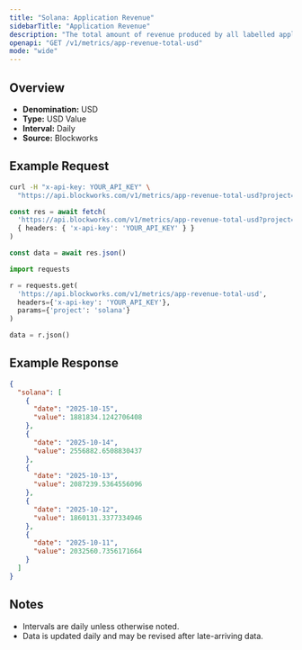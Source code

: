 ```yaml
---
title: "Solana: Application Revenue"
sidebarTitle: "Application Revenue"
description: "The total amount of revenue produced by all labelled applications during the specified time period for given blockchain."
openapi: "GET /v1/metrics/app-revenue-total-usd"
mode: "wide"
---
```


## Overview

- **Denomination:** USD
- **Type:** USD Value
- **Interval:** Daily
- **Source:** Blockworks

## Example Request

<CodeGroup>

```bash cURL
curl -H "x-api-key: YOUR_API_KEY" \
  "https://api.blockworks.com/v1/metrics/app-revenue-total-usd?project=solana"
```

```typescript TypeScript
const res = await fetch(
  'https://api.blockworks.com/v1/metrics/app-revenue-total-usd?project=solana',
  { headers: { 'x-api-key': 'YOUR_API_KEY' } }
)

const data = await res.json()
```

```python Python
import requests

r = requests.get(
  'https://api.blockworks.com/v1/metrics/app-revenue-total-usd',
  headers={'x-api-key': 'YOUR_API_KEY'},
  params={'project': 'solana'}
)

data = r.json()
```

</CodeGroup>

## Example Response

```json
{
  "solana": [
    {
      "date": "2025-10-15",
      "value": 1881834.1242706408
    },
    {
      "date": "2025-10-14",
      "value": 2556882.6508830437
    },
    {
      "date": "2025-10-13",
      "value": 2087239.5364556096
    },
    {
      "date": "2025-10-12",
      "value": 1860131.3377334946
    },
    {
      "date": "2025-10-11",
      "value": 2032560.7356171664
    }
  ]
}
```

## Notes
- Intervals are daily unless otherwise noted.
- Data is updated daily and may be revised after late-arriving data.